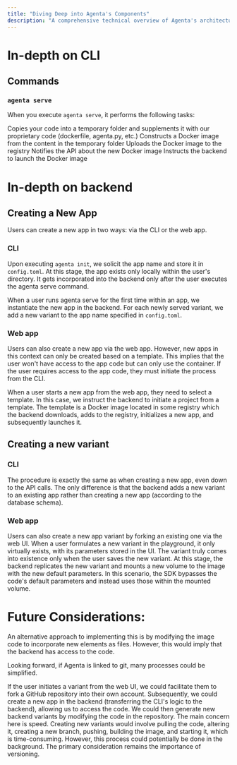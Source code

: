 ```yaml
---
title: "Diving Deep into Agenta's Components"
description: "A comprehensive technical overview of Agenta's architecture"
---
```



# In-depth on CLI

## Commands

### `agenta serve`

When you execute `agenta serve`, it performs the following tasks:

Copies your code into a temporary folder and supplements it with our proprietary code (dockerfile, agenta.py, etc.)
Constructs a Docker image from the content in the temporary folder
Uploads the Docker image to the registry
Notifies the API about the new Docker image
Instructs the backend to launch the Docker image

# In-depth on backend

## Creating a New App
Users can create a new app in two ways: via the CLI or the web app.

### CLI
Upon executing `agenta init`, we solicit the app name and store it in `config.toml`. At this stage, the app exists only locally within the user's directory. It gets incorporated into the backend only after the user executes the agenta serve command.

When a user runs agenta serve for the first time within an app, we instantiate the new app in the backend. For each newly served variant, we add a new variant to the app name specified in `config.toml`.



### Web app
Users can also create a new app via the web app. However, new apps in this context can only be created based on a template. This implies that the user won't have access to the app code but can only use the container. If the user requires access to the app code, they must initiate the process from the CLI.

When a user starts a new app from the web app, they need to select a template. In this case, we instruct the backend to initiate a project from a template. The template is a Docker image located in some registry which the backend downloads, adds to the registry, initializes a new app, and subsequently launches it.


## Creating a new variant

### CLI
The procedure is exactly the same as when creating a new app, even down to the API calls. The only difference is that the backend adds a new variant to an existing app rather than creating a new app (according to the database schema).


### Web app
Users can also create a new app variant by forking an existing one via the web UI.
When a user formulates a new variant in the playground, it only virtually exists, with its parameters stored in the UI. The variant truly comes into existence only when the user saves the new variant. At this stage, the backend replicates the new variant and mounts a new volume to the image with the new default parameters.
In this scenario, the SDK bypasses the code's default parameters and instead uses those within the mounted volume.


# Future Considerations:
An alternative approach to implementing this is by modifying the image code to incorporate new elements as files. However, this would imply that the backend has access to the code.

Looking forward, if Agenta is linked to git, many processes could be simplified.

If the user initiates a variant from the web UI, we could facilitate them to fork a GitHub repository into their own account. Subsequently, we could create a new app in the backend (transferring the CLI's logic to the backend), allowing us to access the code. We could then generate new backend variants by modifying the code in the repository. The main concern here is speed. Creating new variants would involve pulling the code, altering it, creating a new branch, pushing, building the image, and starting it, which is time-consuming. However, this process could potentially be done in the background. The primary consideration remains the importance of versioning.
